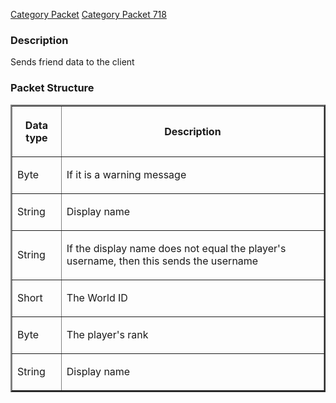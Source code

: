 [[Category Packet]]
[[Category Packet 718]]
<h3><span class="mw-headline"> Description </span></h3>

<p>Sends friend data to the client
</p>
<h3><span class="mw-headline"> Packet Structure </span></h3>
<table border="2">
<tr>
<th> Data type
</th><th> Description
</th></tr>
<tr>

<td> Byte </td><td> If it is a warning message </td>
<tr>
<td> String </td> <td> Display name </td></tr>
<tr>
<td> String </td> <td> If the display name does not equal the player's username, then this sends the username </td></tr>
<tr>
<td> Short </td> <td> The World ID </td></tr>
<tr>
<td> Byte </td> <td> The player's rank </td></tr>
<td> String </td> <td> Display name </td>
</table>